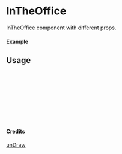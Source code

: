 
<Meta of={InTheOffice} title="unDraw/InTheOffice" />

# InTheOffice

InTheOffice component with different props.

#### Example

<Canvas of={InTheOffice.Primary} />

## Usage

```ts
import { InTheOffice } from "yadl-ui";

const Example = () => {
  return (
      <InTheOffice />
  );
};

export default Example;
```

#### Credits
[unDraw](https://undraw.co/illustrations)
